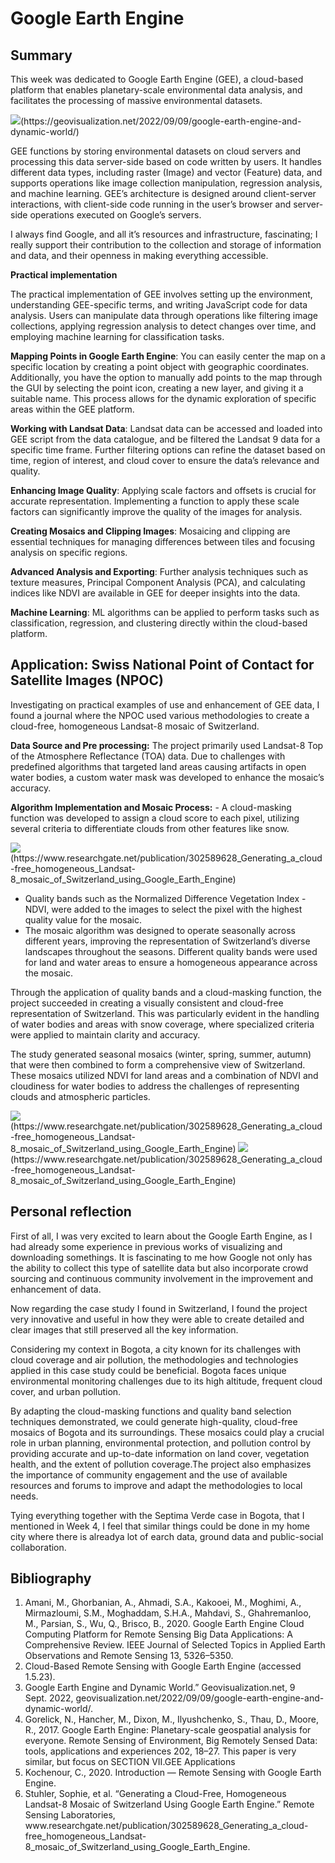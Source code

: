 # Google Earth Engine

## Summary

This week was dedicated to Google Earth Engine (GEE), a cloud-based platform that enables planetary-scale environmental data analysis, and facilitates the processing of massive environmental datasets.

![](Screenshot 2024-03-11 151442.png)(https://geovisualization.net/2022/09/09/google-earth-engine-and-dynamic-world/)

GEE functions by storing environmental datasets on cloud servers and processing this data server-side based on code written by users. It handles different data types, including raster (Image) and vector (Feature) data, and supports operations like image collection manipulation, regression analysis, and machine learning. GEE's architecture is designed around client-server interactions, with client-side code running in the user's browser and server-side operations executed on Google's servers.

I always find Google, and all it's resources and infrastructure, fascinating; I really support their contribution to the collection and storage of information and data, and their openness in making everything accessible. 

**Practical implementation**

The practical implementation of GEE involves setting up the environment, understanding GEE-specific terms, and writing JavaScript code for data analysis. Users can manipulate data through operations like filtering image collections, applying regression analysis to detect changes over time, and employing machine learning for classification tasks. 

**Mapping Points in Google Earth Engine**: You can easily center the map on a specific location by creating a point object with geographic coordinates. Additionally, you have the option to manually add points to the map through the GUI by selecting the point icon, creating a new layer, and giving it a suitable name. This process allows for the dynamic exploration of specific areas within the GEE platform.

**Working with Landsat Data**: Landsat data can be accessed and loaded into GEE script from the data catalogue, and be filtered the Landsat 9 data for a specific time frame. Further filtering options can refine the dataset based on time, region of interest, and cloud cover to ensure the data's relevance and quality.

**Enhancing Image Quality**: Applying scale factors and offsets is crucial for accurate representation. Implementing a function to apply these scale factors can significantly improve the quality of the images for analysis.

**Creating Mosaics and Clipping Images**: Mosaicing and clipping are essential techniques for managing differences between tiles and focusing analysis on specific regions. 

**Advanced Analysis and Exporting**: Further analysis techniques such as texture measures, Principal Component Analysis (PCA), and calculating indices like NDVI are available in GEE for deeper insights into the data. 

**Machine Learning**: ML algorithms can be applied to perform tasks such as classification, regression, and clustering directly within the cloud-based platform. 

## Application: Swiss National Point of Contact for Satellite Images (NPOC)

Investigating on practical examples of use and enhancement of GEE data, I found a journal where the NPOC used various methodologies to create a cloud-free, homogeneous Landsat-8 mosaic of Switzerland. 

**Data Source and Pre processing:** The project primarily used Landsat-8 Top of the Atmosphere Reflectance (TOA) data. Due to challenges with predefined algorithms that targeted land areas causing artifacts in open water bodies, a custom water mask was developed to enhance the mosaic's accuracy.

**Algorithm Implementation and Mosaic Process:**
- A cloud-masking function was developed to assign a cloud score to each pixel, utilizing several criteria to differentiate clouds from other features like snow.

![](zurich.png)(https://www.researchgate.net/publication/302589628_Generating_a_cloud-free_homogeneous_Landsat-8_mosaic_of_Switzerland_using_Google_Earth_Engine)

- Quality bands such as the Normalized Difference Vegetation Index - NDVI, were added to the images to select the pixel with the highest quality value for the mosaic.
- The mosaic algorithm was designed to operate seasonally across different years, improving the representation of Switzerland's diverse landscapes throughout the seasons.
Different quality bands were used for land and water areas to ensure a homogeneous appearance across the mosaic.

Through the application of quality bands and a cloud-masking function, the project succeeded in creating a visually consistent and cloud-free representation of Switzerland. This was particularly evident in the handling of water bodies and areas with snow coverage, where specialized criteria were applied to maintain clarity and accuracy.

The study generated seasonal mosaics (winter, spring, summer, autumn) that were then combined to form a comprehensive view of Switzerland. These mosaics utilized NDVI for land areas and a combination of NDVI and cloudiness for water bodies to address the challenges of representing clouds and atmospheric particles.

![](summer mosaic.png)(https://www.researchgate.net/publication/302589628_Generating_a_cloud-free_homogeneous_Landsat-8_mosaic_of_Switzerland_using_Google_Earth_Engine)
![](snow mosaic.png)(https://www.researchgate.net/publication/302589628_Generating_a_cloud-free_homogeneous_Landsat-8_mosaic_of_Switzerland_using_Google_Earth_Engine)

## Personal reflection

First of all, I was very excited to learn about the Google Earth Engine, as I had already some experience in previous works of visualizing and downloading somethings. It is fascinating to me how Google not only has the ability to collect this type of satellite data but also incorporate crowd sourcing and continuous community involvement in the improvement and enhancement of data.

Now regarding the case study I found in Switzerland, I found the project very innovative and useful in how they were able to create detailed and clear images that still preserved all the key information. 

Considering my context in Bogota, a city known for its challenges with cloud coverage and air pollution, the methodologies and technologies applied in this case study could be beneficial. Bogota faces unique environmental monitoring challenges due to its high altitude, frequent cloud cover, and urban pollution.

By adapting the cloud-masking functions and quality band selection techniques demonstrated, we could generate high-quality, cloud-free mosaics of Bogota and its surroundings. These mosaics could play a crucial role in urban planning, environmental protection, and pollution control by providing accurate and up-to-date information on land cover, vegetation health, and the extent of pollution coverage.The project also emphasizes the importance of community engagement and the use of available resources and forums to improve and adapt the methodologies to local needs.

Tying everything together with the Septima Verde case in Bogota, that I mentioned in Week 4, I feel that similar things could be done in my home city where there is alreadya lot of earch data, ground data and public-social collaboration.

## Bibliography

1. Amani, M., Ghorbanian, A., Ahmadi, S.A., Kakooei, M., Moghimi, A., Mirmazloumi, S.M., Moghaddam, S.H.A., Mahdavi, S., Ghahremanloo, M., Parsian, S., Wu, Q., Brisco, B., 2020. Google Earth Engine Cloud Computing Platform for Remote Sensing Big Data Applications: A Comprehensive Review. IEEE Journal of Selected Topics in Applied Earth Observations and Remote Sensing 13, 5326–5350.
2. Cloud-Based Remote Sensing with Google Earth Engine (accessed 1.5.23).
3. Google Earth Engine and Dynamic World.” Geovisualization.net, 9 Sept. 2022, geovisualization.net/2022/09/09/google-earth-engine-and-dynamic-world/.
4. Gorelick, N., Hancher, M., Dixon, M., Ilyushchenko, S., Thau, D., Moore, R., 2017. Google Earth Engine: Planetary-scale geospatial analysis for everyone. Remote Sensing of Environment, Big Remotely Sensed Data: tools, applications and experiences 202, 18–27.
This paper is very similar, but focus on SECTION VII.GEE Applications
5. Kochenour, C., 2020. Introduction — Remote Sensing with Google Earth Engine.
6. Stuhler, Sophie, et al. “Generating a Cloud-Free, Homogeneous Landsat-8 Mosaic of Switzerland Using Google Earth Engine.” Remote Sensing Laboratories, www.researchgate.net/publication/302589628_Generating_a_cloud-free_homogeneous_Landsat-8_mosaic_of_Switzerland_using_Google_Earth_Engine.
